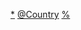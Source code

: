 {{Categories by country|nocat}}

[[Category:各国交通事故|*]]
[[Category:亚洲交通事故|@Country]]
[[Category:亞洲各國人禍|%]]